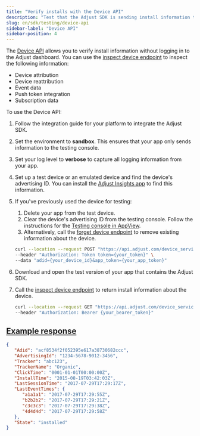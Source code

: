 ```yaml
---
title: "Verify installs with the Device API"
description: "Test that the Adjust SDK is sending install information to Adjust with the Device API"
slug: en/sdk/testing/device-api
sidebar-label: "Device API"
sidebar-position: 4
---
```


The [Device API](/en/api/device-api/) allows you to verify install information without logging in to the Adjust dashboard. You can use the [inspect device endpoint](en/api/device-api/inspect/) to inspect the following information:

-  Device attribution
-  Device reattribution
-  Event data
-  Push token integration
-  Subscription data

To use the Device API:

1. Follow the integration guide for your platform to integrate the Adjust SDK.
2. Set the environment to **sandbox**. This ensures that your app only sends information to the testing console.
3. Set your log level to **verbose** to capture all logging information from your app.
4. Set up a test device or an emulated device and find the device's advertising ID. You can install the [Adjust Insights app](https://apps.apple.com/us/app/adjust-insights/id1125517808) to find this information.
5. If you've previously used the device for testing:

   1. Delete your app from the test device.
   2. Clear the device's advertising ID from the testing console. Follow the instructions for the [Testing console in AppView](https://help.adjust.com/en/article/testing-console#forget-device).
   3. Alternatively, call the [forget device endpoint](/en/api/device-api/forget/) to remove existing information about the device.

   ```bash
   curl --location --request POST "https://api.adjust.com/device_service/api/v1/forget_device" \
   --header "Authorization: Token token={your_token}" \
   --data "adid={your_device_id}&app_token={your_app_token}"
   ```

6. Download and open the test version of your app that contains the Adjust SDK.
7. Call the [inspect device endpoint](/en/api/device-api/inspect/) to return install information about the device.

   ```bash
   curl --location --request GET "https://api.adjust.com/device_service/api/v1/inspect_device?advertising_id={your_advertising_id}&app_token={your_app_token}" \
   --header "Authorization: Bearer {your_bearer_token}"
   ```

## [Example response](example-response)

```json
{
   "Adid": "acf8534f2f052395e617a38730682ccc",
   "AdvertisingId": "1234-5678-9012-3456",
   "Tracker": "abc123",
   "TrackerName": "Organic",
   "ClickTime": "0001-01-01T00:00:00Z",
   "InstallTime": "2015-08-19T03:42:03Z",
   "LastSessionTime": "2017-07-29T17:29:17Z",
   "LastEventTimes": {
      "a1a1a1": "2017-07-29T17:29:55Z",
      "b2b2b2": "2017-07-29T17:29:21Z",
      "c3c3c3": "2017-07-29T17:29:38Z",
      "4d4d4d": "2017-07-29T17:29:58Z"
   },
   "State": "installed"
}
```
